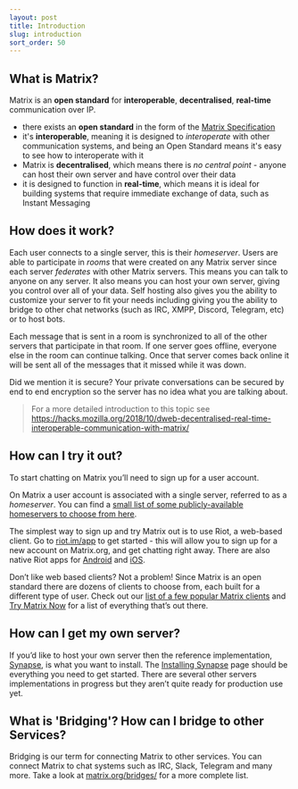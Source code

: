 ```yaml
---
layout: post
title: Introduction
slug: introduction
sort_order: 50
---
```


## What is Matrix?

Matrix is an **open standard** for **interoperable**, **decentralised**, **real-time** communication over IP.

* there exists an **open standard** in the form of the [Matrix Specification](https://matrix.org/docs/spec/)
* it's **interoperable**, meaning it is designed to *interoperate* with other communication systems, and being an Open Standard means it's easy to see how to interoperate with it
* Matrix is **decentralised**, which means there is *no central point* - anyone can host their own server and have control over their data
* it is designed to function in **real-time**, which means it is ideal for building systems that require immediate exchange of data, such as Instant Messaging

## How does it work?

Each  user connects to a single server, this is their *homeserver*. Users are able to participate in *rooms* that were created on any Matrix server since each server *federates* with other Matrix servers. This means you can talk to anyone on any server. It also means you can host your own server, giving you control over all of your data. Self hosting also gives you the ability to customize your server to fit your needs including giving you the ability to bridge to other chat networks (such as IRC, XMPP, Discord, Telegram, etc) or to host bots.

Each message that is sent in a room is synchronized to all of the other servers that participate in that room. If one server goes offline, everyone else in the room can continue talking. Once that server comes back online it will be sent all of the messages that it missed while it was down.

Did we mention it is secure? Your private conversations can be secured by end to end encryption so the server has no idea what you are talking about.

> For a more detailed introduction to this topic see <https://hacks.mozilla.org/2018/10/dweb-decentralised-real-time-interoperable-communication-with-matrix/>

## How can I try it out?

To start chatting on Matrix you’ll need to sign up for a user account.

On Matrix a user account is associated with a single server, referred to as a *homeserver*. You can find a [small list of some publicly-available homeservers to choose from here](https://www.hello-matrix.net/public_servers.php).

The simplest way to sign up and try Matrix out is to use Riot, a web-based client. Go to [riot.im/app](https://riot.im/app) to get started - this will allow you to sign up for a new account on Matrix.org, and get chatting right away. There are also native Riot apps for [Android](https://play.google.com/store/apps/details?id=im.vector.app) and [iOS](https://itunes.apple.com/us/app/riot-open-source-collaboration/id1083446067?mt=8).

Don’t like web based clients? Not a problem! Since Matrix is an open standard there are dozens of clients to choose from, each built for a different type of user. Check out our [list of a few popular Matrix clients](https://matrix.org/clients/) and [Try Matrix Now](https://matrix.org/docs/projects/try-matrix-now/) for a list of everything that’s out there.

## How can I get my own server?

If you’d like to host your own server then the reference implementation, [Synapse](https://github.com/matrix-org/synapse), is what you want to install. The [Installing Synapse](https://matrix.org/docs/guides/installing-synapse) page should be everything you need to get started. There are several other servers implementations in progress but they aren’t quite ready for production use yet.

## What is 'Bridging'? How can I bridge to other Services?

Bridging is our term for connecting Matrix to other services. You can connect Matrix to chat systems such as IRC, Slack, Telegram and many more. Take a look at [matrix.org/bridges/](https://matrix.org/bridges/) for a more complete list.
